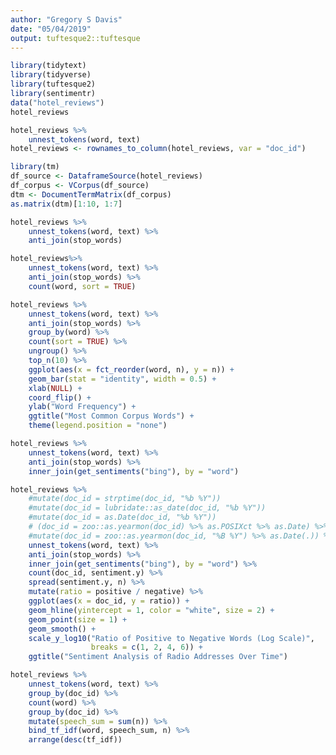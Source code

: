 ---
author: "Gregory S Davis"
date: "05/04/2019"
output: tuftesque2::tuftesque
---

```{r}

library(tidytext)
library(tidyverse)
library(tuftesque2)
library(sentimentr)
data("hotel_reviews")
hotel_reviews

```
```{r}
hotel_reviews %>%
    unnest_tokens(word, text)
hotel_reviews <- rownames_to_column(hotel_reviews, var = "doc_id")

```

```{r}
library(tm)
df_source <- DataframeSource(hotel_reviews)
df_corpus <- VCorpus(df_source)
dtm <- DocumentTermMatrix(df_corpus)
as.matrix(dtm)[1:10, 1:7]
```
```{r}
hotel_reviews %>%
    unnest_tokens(word, text) %>% 
    anti_join(stop_words)
```
```{r}
hotel_reviews%>%
    unnest_tokens(word, text) %>% 
    anti_join(stop_words) %>% 
    count(word, sort = TRUE)
```
```{r}
hotel_reviews %>%
    unnest_tokens(word, text) %>% 
    anti_join(stop_words) %>% 
    group_by(word) %>%
    count(sort = TRUE) %>%
    ungroup() %>%
    top_n(10) %>%
    ggplot(aes(x = fct_reorder(word, n), y = n)) +
    geom_bar(stat = "identity", width = 0.5) + 
    xlab(NULL) +
    coord_flip() +
    ylab("Word Frequency") +
    ggtitle("Most Common Corpus Words") +
    theme(legend.position = "none")
```
```{r}
hotel_reviews %>%
    unnest_tokens(word, text) %>% 
    anti_join(stop_words) %>% 
    inner_join(get_sentiments("bing"), by = "word")
```
```{r}
hotel_reviews %>%
    #mutate(doc_id = strptime(doc_id, "%b %Y"))
    #mutate(doc_id = lubridate::as_date(doc_id, "%b %Y"))
    #mutate(doc_id = as.Date(doc_id, "%b %Y"))
    # (doc_id = zoo::as.yearmon(doc_id) %>% as.POSIXct %>% as.Date) %>% 
    #mutate(doc_id = zoo::as.yearmon(doc_id, "%B %Y") %>% as.Date(.)) %>% 
    unnest_tokens(word, text) %>% 
    anti_join(stop_words) %>% 
    inner_join(get_sentiments("bing"), by = "word") %>%
    count(doc_id, sentiment.y) %>%
    spread(sentiment.y, n) %>%
    mutate(ratio = positive / negative) %>%
    ggplot(aes(x = doc_id, y = ratio)) +
    geom_hline(yintercept = 1, color = "white", size = 2) +
    geom_point(size = 1) +
    geom_smooth() +
    scale_y_log10("Ratio of Positive to Negative Words (Log Scale)", 
                  breaks = c(1, 2, 4, 6)) +
    ggtitle("Sentiment Analysis of Radio Addresses Over Time")
```
```{r}
hotel_reviews %>%
    unnest_tokens(word, text) %>% 
    group_by(doc_id) %>% 
    count(word) %>%
    group_by(doc_id) %>% 
    mutate(speech_sum = sum(n)) %>%
    bind_tf_idf(word, speech_sum, n) %>% 
    arrange(desc(tf_idf))
```

